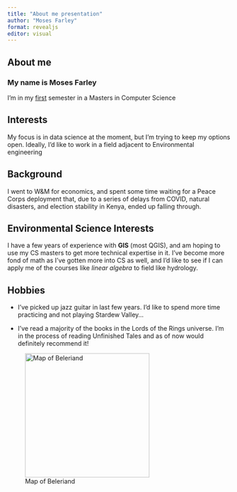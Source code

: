 ```yaml
---
title: "About me presentation"
author: "Moses Farley"
format: revealjs
editor: visual
---
```


## About me

### My name is Moses Farley

I'm in my [first]{.underline} semester in a Masters in Computer Science

## Interests

My focus is in data science at the moment, but I'm trying to keep my options open. Ideally, I'd like to work in a field adjacent to Environmental engineering

## Background

I went to W&M for economics, and spent some time waiting for a Peace Corps deployment that, due to a series of delays from COVID, natural disasters, and election stability in Kenya, ended up falling through.

## Environmental Science Interests

I have a few years of experience with **GIS** (most QGIS), and am hoping to use my CS masters to get more technical expertise in it. I've become more fond of math as I've gotten more into CS as well, and I'd like to see if I can apply me of the courses like *linear algebra* to field like hydrology.

## Hobbies

-   I've picked up jazz guitar in last few years. I'd like to spend more time practicing and not playing Stardew Valley...

-   I've read a majority of the books in the Lords of the Rings universe. I'm in the process of reading Unfinished Tales and as of now would definitely recommend it!

![Map of Beleriand](images/beleriand_map.jpg){fig-align="center" width="281"}
